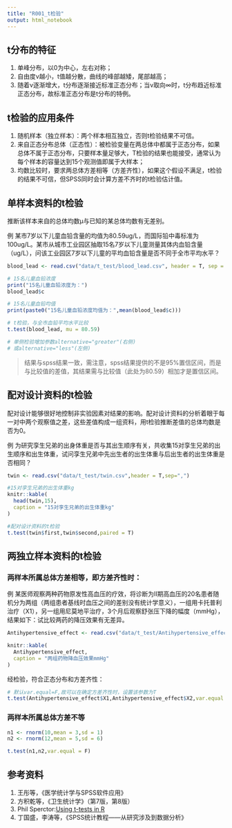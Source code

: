 ```yaml
---
title: "R001_t检验"
output: html_notebook
---
```


## t分布的特征

1. 单峰分布，以0为中心，左右对称；
2. 自由度ν越小，t值越分散，曲线的峰部越矮，尾部越高；
3. 随着ν逐渐增大，t分布逐渐接近标准正态分布；当ν取向∞时，t分布趋近标准正态分布，故标准正态分布是t分布的特例。

## t检验的应用条件

1. 随机样本（独立样本）：两个样本相互独立，否则t检验结果不可信。
2. 来自正态分布总体（正态性）：被检验变量在两总体中都属于正态分布，如果总体不属于正态分布，只要样本量足够大，T检验的结果也能接受，通常认为每个样本的容量达到15个观测值即属于大样本；
3. 均数比较时，要求两总体方差相等（方差齐性），如果这个假设不满足，t检验的结果不可信，但SPSS同时会计算方差不齐时的t检验估计值。

## 单样本资料的t检验

推断该样本来自的总体均数μ与已知的某总体均数有无差别。

例 某市7岁以下儿童血铅含量的均值为80.59ug/L，而国际铅中毒标准为100ug/L。某市从城市工业园区抽取15名7岁以下儿童测量其体内血铅含量（ug/L），问该工业园区7岁以下儿童的平均血铅含量是否不同于全市平均水平？

```r
blood_lead <- read.csv("data/t_test/blood_lead.csv", header = T, sep = ",")

# 15名儿童血铅浓度
print("15名儿童血铅浓度为：")
blood_lead$c

# 15名儿童血铅均值
print(paste0("15名儿童血铅浓度均值为：",mean(blood_lead$c)))

# t检验，与全市血铅平均水平比较
t.test(blood_lead, mu = 80.59)

# 单侧检验增加参数alternative="greater"(右侧)
# 或alternative="less"(左侧)
```

> 结果与spss结果一致，需注意，spss结果提供的不是95%置信区间，而是与比较值的差值，其结果需与比较值（此处为80.59）相加才是置信区间。

## 配对设计资料的t检验

配对设计能够很好地控制非实验因素对结果的影响。配对设计资料的分析着眼于每一对中两个观察值之差，这些差值构成一组资料，用t检验推断差值的总体均数是否为0。

例 为研究孪生兄弟的出身体重是否与其出生顺序有关，共收集15对孪生兄弟的出生顺序和出生体重，试问孪生兄弟中先出生者的出生体重与后出生者的出生体重是否相同？

```r
twin <- read.csv("data/t_test/twin.csv",header = T,sep=",")

#15对孪生兄弟的出生体重kg
knitr::kable(
  head(twin,15),
  caption = "15对孪生兄弟的出生体重kg"
)

```

```r
#配对设计资料的t检验
t.test(twin$first,twin$second,paired = T)

```

## 两独立样本资料的t检验

### 两样本所属总体方差相等，即方差齐性时：

例 某医师观察两种药物原发性高血压的疗效，将诊断为Ⅱ期高血压的20名患者随机分为两组（两组患者基线时血压之间的差别没有统计学意义），一组用卡托普利治疗（X1），另一组用尼莫地平治疗，3个月后观察舒张压下降的幅度（mmHg），结果如下：试比较两药的降压效果有无差异。

```r
Antihypertensive_effect <- read.csv("data/t_test/Antihypertensive_effect.csv",header = T,sep = ",")

knitr::kable(
  Antihypertensive_effect,
  caption = "两组药物降血压效果mmHg"
)
```

经检验，符合正态分布和方差齐性：

```r
# 默认var.equal=F,故可以在确定方差齐性时，设置该参数为T
t.test(Antihypertensive_effect$X1,Antihypertensive_effect$X2,var.equal = T)
```

### 两样本所属总体方差不等
```r
n1 <- rnorm(10,mean = 3,sd = 1)
n2 <- rnorm(12,mean = 5,sd = 6)

t.test(n1,n2,var.equal = F)
```






## 参考资料
1. 王彤等，《医学统计学与SPSS软件应用》
2. 方积乾等，《卫生统计学》（第7版，第8版）
3. Phil Sperctor:[Using t-tests in R](https://statistics.berkeley.edu/computing/r-t-tests) 
4. 丁国盛，李涛等，《SPSS统计教程——从研究涉及到数据分析》


